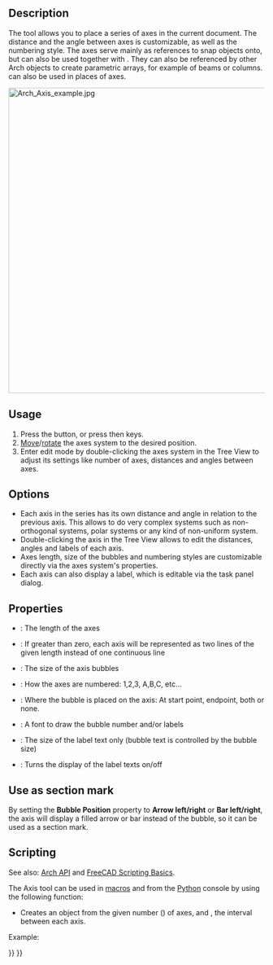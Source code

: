 <languages/>
<translate>

<!--T:22-->
{{Docnav
|[[BIM_Leader|Leader]]
|[[Arch_AxisSystem|AxisSystem]]
|[[BIM_Workbench|BIM]]
|IconL=BIM_Leader.svg
|IconR=Arch_AxisSystem.svg
|IconC=Workbench_BIM.svg
}}

<!--T:1-->
{{GuiCommand
|Name=Arch Axis
|MenuLocation=Annotation → Axis
|Workbenches=[[BIM_Workbench|BIM]]
|Shortcut={{KEY|A}} {{KEY|X}}
|SeeAlso=[[Arch_AxisSystem|Arch AxisSystem]], [[Arch_Grid|Arch Grid]]
}}

==Description== <!--T:2-->

<!--T:3-->
The {{Button|[[Image:Arch Axis.svg|16px]] [[Arch Axis|Arch Axis]]}} tool allows you to place a series of axes in the current document. The distance and the angle between axes is customizable, as well as the numbering style. The axes serve mainly as references to snap objects onto, but can also be used together with {{Button|[[Image:Arch_AxisSystem.svg|16px]] [[Arch AxisSystem|Arch AxisSystems]]}}. They can also be referenced by other Arch objects to create parametric arrays, for example of beams or columns. {{Button|[[Image:Arch Grid.svg|16px]] [[Arch Grid|Arch Grids]]}} can also be used in places of axes.

</translate>
[[Image:Arch Axis example.jpg|600px]]
<translate>
<!--T:20-->
{{Caption|Two axes objects positioned perpendicularly to each other to create a grid}}

==Usage== <!--T:4-->

<!--T:5-->
# Press the {{Button|[[Image:Arch_Axis.svg|16px]] [[Arch_Axis|Axis]]}} button, or press {{KEY|A}} then {{KEY|X}} keys.
# [[Draft Move|Move]]/[[Draft Rotate|rotate]] the axes system to the desired position.
# Enter edit mode by double-clicking the axes system in the Tree View to adjust its settings like number of axes, distances and angles between axes.

==Options== <!--T:6-->

<!--T:7-->
* Each axis in the series has its own distance and angle in relation to the previous axis. This allows to do very complex systems such as non-orthogonal systems, polar systems or any kind of non-uniform system.
* Double-clicking the axis in the Tree View allows to edit the distances, angles and labels of each axis.
* Axes length, size of the bubbles and numbering styles are customizable directly via the axes system's properties.
* Each axis can also display a label, which is editable via the task panel dialog.

==Properties== <!--T:12-->

<!--T:13-->
* {{PropertyData|Length}}: The length of the axes
* {{PropertyData|Limit}}: If greater than zero, each axis will be represented as two lines of the given length instead of one continuous line {{Version|0.20}}
* {{PropertyView|Bubble Size}}: The size of the axis bubbles
* {{PropertyView|Numeration style}}: How the axes are numbered: 1,2,3, A,B,C, etc…
* {{PropertyView|Bubble Position}}: Where the bubble is placed on the axis: At start point, endpoint, both or none.
* {{PropertyView|Font Name}}: A font to draw the bubble number and/or labels
* {{PropertyView|Font Size}}: The size of the label text only (bubble text is controlled by the bubble size)
* {{PropertyView|Show Labels}}: Turns the display of the label texts on/off

==Use as section mark== <!--T:25-->

<!--T:26-->
By setting the '''Bubble Position''' property to '''Arrow left/right''' or '''Bar left/right''', the axis will display a filled arrow or bar instead of the bubble, so it can be used as a section mark. {{Version|0.20}}

==Scripting== <!--T:27-->

<!--T:14-->
See also: [[Arch API|Arch API]] and [[FreeCAD Scripting Basics|FreeCAD Scripting Basics]].

<!--T:15-->
The Axis tool can be used in [[Macros|macros]] and from the [[Python|Python]] console by using the following function:

</translate>
{{Code|code=
Axes = makeAxis(num=5, size=1000, name="Axes")
}}
<translate>

<!--T:16-->
* Creates an {{incode|Axes}} object from the given number ({{incode|num}}) of axes, and {{incode|size}}, the interval between each axis.

<!--T:17-->
Example:

</translate>
{{Code|code=
import Draft, Arch

Axes = Arch.makeAxis(5, 1000)

Axes.ViewObject.LineWidth = 3
Axes.ViewObject.BubbleSize = 200
Axes.ViewObject.FontSize = 150

Axes2 = Arch.makeAxis(6, 500)

Axes2.ViewObject.LineWidth = 2
Axes2.ViewObject.BubbleSize = 200
Axes2.ViewObject.FontSize = 150
Axes2.ViewObject.NumberingStyle = "A,B,C"
FreeCAD.ActiveDocument.recompute()

Axes2.Length = 6000
Draft.rotate(Axes2, -90)
Draft.move(Axes2, FreeCAD.Vector(-1000, 2500, 0))
FreeCAD.ActiveDocument.recompute()
}}
<translate>


<!--T:21-->
{{Docnav
|[[BIM_Leader|Leader]]
|[[Arch_AxisSystem|AxisSystem]]
|[[BIM_Workbench|BIM]]
|IconL=BIM_Leader.svg
|IconR=Arch_AxisSystem.svg
|IconC=Workbench_BIM.svg
}}

</translate>
{{BIM_Tools_navi{{#translation:}}}}
{{Userdocnavi{{#translation:}}}}